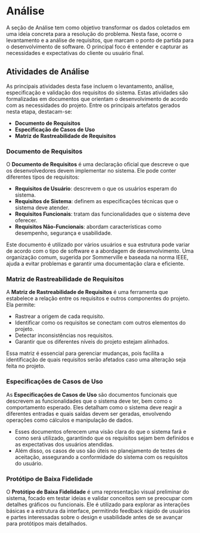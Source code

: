 # Análise

A seção de Análise tem como objetivo transformar os dados coletados em uma ideia concreta para a resolução do problema. Nesta fase, ocorre o levantamento e a análise de requisitos, que marcam o ponto de partida para o desenvolvimento de software. O principal foco é entender e capturar as necessidades e expectativas do cliente ou usuário final.

## Atividades de Análise

As principais atividades desta fase incluem o levantamento, análise, especificação e validação dos requisitos do sistema. Estas atividades são formalizadas em documentos que orientam o desenvolvimento de acordo com as necessidades do projeto. Entre os principais artefatos gerados nesta etapa, destacam-se:

- **Documento de Requisitos**
- **Especificação de Casos de Uso**
- **Matriz de Rastreabilidade de Requisitos**

### Documento de Requisitos

O **Documento de Requisitos** é uma declaração oficial que descreve o que os desenvolvedores devem implementar no sistema. Ele pode conter diferentes tipos de requisitos:

- **Requisitos de Usuário**: descrevem o que os usuários esperam do sistema.
- **Requisitos de Sistema**: definem as especificações técnicas que o sistema deve atender.
- **Requisitos Funcionais**: tratam das funcionalidades que o sistema deve oferecer.
- **Requisitos Não-Funcionais**: abordam características como desempenho, segurança e usabilidade.

Este documento é utilizado por vários usuários e sua estrutura pode variar de acordo com o tipo de software e a abordagem de desenvolvimento. Uma organização comum, sugerida por Sommerville e baseada na norma IEEE, ajuda a evitar problemas e garantir uma documentação clara e eficiente.

### Matriz de Rastreabilidade de Requisitos

A **Matriz de Rastreabilidade de Requisitos** é uma ferramenta que estabelece a relação entre os requisitos e outros componentes do projeto. Ela permite:

- Rastrear a origem de cada requisito.
- Identificar como os requisitos se conectam com outros elementos do projeto.
- Detectar inconsistências nos requisitos.
- Garantir que os diferentes níveis do projeto estejam alinhados.

Essa matriz é essencial para gerenciar mudanças, pois facilita a identificação de quais requisitos serão afetados caso uma alteração seja feita no projeto.

### Especificações de Casos de Uso

As **Especificações de Casos de Uso** são documentos funcionais que descrevem as funcionalidades que o sistema deve ter, bem como o comportamento esperado. Eles detalham como o sistema deve reagir a diferentes entradas e quais saídas devem ser geradas, envolvendo operações como cálculos e manipulação de dados. 

- Esses documentos oferecem uma visão clara do que o sistema fará e como será utilizado, garantindo que os requisitos sejam bem definidos e as expectativas dos usuários atendidas.
- Além disso, os casos de uso são úteis no planejamento de testes de aceitação, assegurando a conformidade do sistema com os requisitos do usuário.

### Protótipo de Baixa Fidelidade

O **Protótipo de Baixa Fidelidade** é uma representação visual preliminar do sistema, focado em testar ideias e validar conceitos sem se preocupar com detalhes gráficos ou funcionais. Ele é utilizado para explorar as interações básicas e a estrutura da interface, permitindo feedback rápido de usuários e partes interessadas sobre o design e usabilidade antes de se avançar para protótipos mais detalhados.
